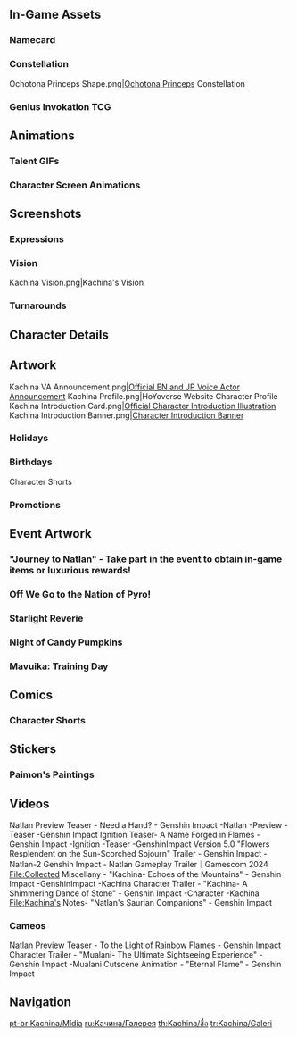 {{CharacterTabs}}
{{TOC Limit}}

==In-Game Assets==
{{Assets|Kachina}}

===Namecard===
{{Assets/Namecard|Twirly|Kachina}}

===Constellation===
<gallery>Ochotona Princeps Shape.png|[[Ochotona Princeps]] Constellation</gallery>

=== Genius Invokation TCG ===
{{Main|Genius Invokation TCG}}
{{Genius Invokation TCG Cards by Featured Gallery|
| features = Kachina
}}

==Animations==
===Talent GIFs===
{{Talent Previews by Character|Kachina}}

===Character Screen Animations===
{{Preview/CharacterAnimations}}

==Screenshots==

===Expressions===
{{Character Expression|Kachina|Default|Smiling|Pensive}}

===Vision===
<gallery>Kachina Vision.png|Kachina's Vision</gallery>

===Turnarounds===
{{Turnarounds}}

==Character Details==
{{Files by Character Gallery|Character Details|character=Kachina}}

==Artwork==
<gallery>
Kachina VA Announcement.png|[https://twitter.com/GenshinImpact/status/1811611951207747642 Official EN and JP Voice Actor Announcement]
Kachina Profile.png|HoYoverse Website Character Profile
Kachina Introduction Card.png|[https://twitter.com/GenshinImpact/status/1812791791135203571 Official Character Introduction Illustration]
Kachina Introduction Banner.png|[https://www.hoyolab.com/article/31079467 Character Introduction Banner]
</gallery>

===Holidays===
{{Files by Character Gallery|Holiday Artwork}}

===Birthdays===
{{Files by Character Gallery|Kachina Birthday Artwork|character = Kachina|not1=Character Shorts|not2=Taking Pictures and Recounting Good Times Images}}

;Character Shorts
{{Files by Character Gallery|Kachina Birthday Artwork|character = Kachina|not1=Character Birthday Artwork|not2=Taking Pictures and Recounting Good Times Images}}
<!--
;Taking Pictures and Recounting Good Times
{{Main|Taking Pictures and Recounting Good Times/Story/Kachina}}
{{Files by Character Gallery|Kachina Birthday Artwork|character = Kachina|not1=Character Shorts|not2=Character Birthday Artwork}}
-->

===Promotions===
{{Files by Character Gallery|Promotional Artwork}}
<!--
===Social Media===
{{Files by Character Gallery|Social Media Celebration}}

===Miscellaneous===
{{Files by Character Gallery|Miscellaneous Artwork}}
-->

==Event Artwork==
==="Journey to Natlan" - Take part in the event to obtain in-game items or luxurious rewards!===
{{Main|"Journey to Natlan" - Take part in the event to obtain in-game items or luxurious rewards!}}
{{Files by Character Gallery|Journey to Natlan Images}}

===Off We Go to the Nation of Pyro!===
{{Main|Off We Go to the Nation of Pyro!}}
{{Files by Character Gallery|Off We Go to the Nation of Pyro! Images}}

===Starlight Reverie===
{{Main|Starlight Reverie}}
{{Files by Character Gallery|Starlight Reverie Images}}

===Night of Candy Pumpkins===
{{Main|Night of Candy Pumpkins}}
{{Files by Character Gallery|Night of Candy Pumpkins Images}}

===Mavuika: Training Day===
{{Main|Mavuika: Training Day}}
{{Files by Character Gallery|Mavuika: Training Day Images}}

==Comics==<!--
===Genshin Impact Preview Manga===
<gallery>

</gallery>

===4-Panel Comics===
<gallery>

</gallery>
-->
===Character Shorts===
{{Files by Character Gallery|Character Shorts|character=Kachina|not1=Kachina Birthday Artwork}}

==Stickers==
===Paimon's Paintings===
{{Paimon's Paintings Images|Kachina|nochar=1|nopplink=1}}

<!--
===Special Program Chibis===
{{Files by Character Gallery|Special Program Chibis}}
-->
==Videos==
<!-- Keep videos in chronological order. -->
<gallery>
Natlan Preview Teaser - Need a Hand? - Genshin Impact -Natlan -Preview -Teaser -Genshin Impact
Ignition Teaser- A Name Forged in Flames - Genshin Impact -Ignition -Teaser -GenshinImpact
Version 5.0 "Flowers Resplendent on the Sun-Scorched Sojourn" Trailer - Genshin Impact -Natlan-2
Genshin Impact - Natlan Gameplay Trailer｜Gamescom 2024
File:Collected Miscellany - "Kachina- Echoes of the Mountains" - Genshin Impact -GenshinImpact -Kachina
Character Trailer - "Kachina- A Shimmering Dance of Stone" - Genshin Impact -Character -Kachina
File:Kachina's Notes- "Natlan's Saurian Companions" - Genshin Impact
</gallery>

===Cameos===
<gallery>
Natlan Preview Teaser - To the Light of Rainbow Flames - Genshin Impact
Character Trailer - "Mualani- The Ultimate Sightseeing Experience" - Genshin Impact -Mualani
Cutscene Animation - "Eternal Flame" - Genshin Impact
</gallery>
<!--
==References==
{{Reflist}}
-->

==Navigation==
{{Character Navbox|Gallery}}

[[pt-br:Kachina/Mídia]]
[[ru:Качина/Галерея]]
[[th:Kachina/สื่อ]]
[[tr:Kachina/Galeri]]